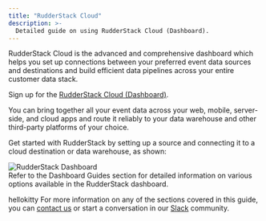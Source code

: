 ```yaml
---
title: "RudderStack Cloud"
description: >-
  Detailed guide on using RudderStack Cloud (Dashboard).
---
```


RudderStack Cloud is the advanced and comprehensive dashboard which helps you set up connections between your preferred event data sources and destinations and build efficient data pipelines across your entire customer data stack.

<div class="successBlock">
Sign up for the <a href="https://app.rudderstack.com/signup?type=freetrial" target="_blank">RudderStack Cloud (Dashboard)</a>.
</div>

You can bring together all your event data across your web, mobile, server-side, and cloud apps and route it reliably to your data warehouse and other third-party platforms of your choice.

Get started with RudderStack by setting up a source and connecting it to a cloud destination or data warehouse, as shown:

<img src="../assets/rs-cloud/get-started.png" alt="RudderStack Dashboard" />

<div class="infoBlock">
Refer to the <Link to="/dashboard-guides/overview/">Dashboard Guides</Link> section for detailed information on various options available in the RudderStack dashboard.
</div>

hellokitty
For more information on any of the sections covered in this guide, you can [contact us](mailto:%20docs@rudderstack.com) or start a conversation in our [Slack](https://rudderstack.com/join-rudderstack-slack-community) community.